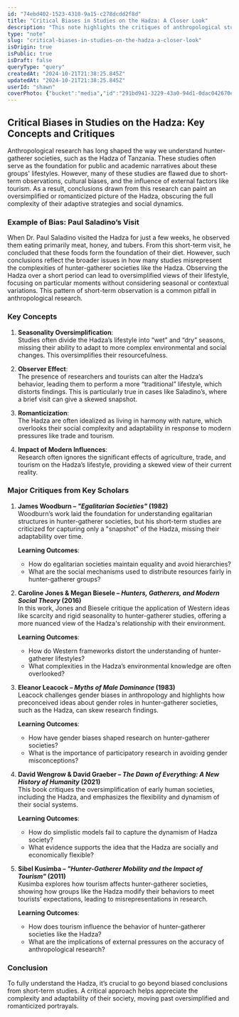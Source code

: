 ```yaml
---
id: "74ebd402-1523-4310-9a15-c278dcdd2f8d"
title: "Critical Biases in Studies on the Hadza: A Closer Look"
description: "This note highlights the critiques of anthropological studies on the Hadza, emphasizing the biases in short-term research, the influence of Western frameworks, tourism, and the romanticization of hunter-gatherer societies."
type: "note"
slug: "critical-biases-in-studies-on-the-hadza-a-closer-look"
isOrigin: true
isPublic: true
isDraft: false
queryType: "query"
createdAt: "2024-10-21T21:38:25.845Z"
updatedAt: "2024-10-21T21:38:25.845Z"
userId: "shawn"
coverPhoto: {"bucket":"media","id":"291bd941-3229-43a0-94d1-0dac042670e0","path":"291bd941-3229-43a0-94d1-0dac042670e0.webp","url":"https://files.oaiusercontent.com/file-eZjhpAhsei1qBo8QqYJ9B9O1?se=2024-10-21T17%3A10%3A16Z&sp=r&sv=2024-08-04&sr=b&rscc=max-age%3D604800%2C%20immutable%2C%20private&rscd=attachment%3B%20filename%3D93c307be-9625-405d-b054-6f719bb87598.webp&sig=OVe9yH/pY/%2BUXqUX5%2Bn1fDktQylWZsWCKoxe2KPqB04%3D","alt":"dalle-doeT6LKCQIqC1BU0","caption":"","category":"default"}
---
```


## Critical Biases in Studies on the Hadza: Key Concepts and Critiques

Anthropological research has long shaped the way we understand hunter-gatherer societies, such as the Hadza of Tanzania. These studies often serve as the foundation for public and academic narratives about these groups' lifestyles. However, many of these studies are flawed due to short-term observations, cultural biases, and the influence of external factors like tourism. As a result, conclusions drawn from this research can paint an oversimplified or romanticized picture of the Hadza, obscuring the full complexity of their adaptive strategies and social dynamics.

### Example of Bias: Paul Saladino’s Visit

When Dr. Paul Saladino visited the Hadza for just a few weeks, he observed them eating primarily meat, honey, and tubers. From this short-term visit, he concluded that these foods form the foundation of their diet. However, such conclusions reflect the broader issues in how many studies misrepresent the complexities of hunter-gatherer societies like the Hadza. Observing the Hadza over a short period can lead to oversimplified views of their lifestyle, focusing on particular moments without considering seasonal or contextual variations. This pattern of short-term observation is a common pitfall in anthropological research.

### Key Concepts

1. **Seasonality Oversimplification**:  
   Studies often divide the Hadza’s lifestyle into “wet” and “dry” seasons, missing their ability to adapt to more complex environmental and social changes. This oversimplifies their resourcefulness.

2. **Observer Effect**:  
   The presence of researchers and tourists can alter the Hadza’s behavior, leading them to perform a more “traditional” lifestyle, which distorts findings. This is particularly true in cases like Saladino’s, where a brief visit can give a skewed snapshot.

3. **Romanticization**:  
   The Hadza are often idealized as living in harmony with nature, which overlooks their social complexity and adaptability in response to modern pressures like trade and tourism.

4. **Impact of Modern Influences**:  
   Research often ignores the significant effects of agriculture, trade, and tourism on the Hadza’s lifestyle, providing a skewed view of their current reality.

### Major Critiques from Key Scholars

1. **James Woodburn – *"Egalitarian Societies"* (1982)**  
   Woodburn’s work laid the foundation for understanding egalitarian structures in hunter-gatherer societies, but his short-term studies are criticized for capturing only a "snapshot" of the Hadza, missing their adaptability over time.

   **Learning Outcomes**:  
   - How do egalitarian societies maintain equality and avoid hierarchies?  
   - What are the social mechanisms used to distribute resources fairly in hunter-gatherer groups?

2. **Caroline Jones & Megan Biesele – *Hunters, Gatherers, and Modern Social Theory* (2016)**  
   In this work, Jones and Biesele critique the application of Western ideas like scarcity and rigid seasonality to hunter-gatherer studies, offering a more nuanced view of the Hadza's relationship with their environment.

   **Learning Outcomes**:  
   - How do Western frameworks distort the understanding of hunter-gatherer lifestyles?  
   - What complexities in the Hadza’s environmental knowledge are often overlooked?

3. **Eleanor Leacock – *Myths of Male Dominance* (1983)**  
   Leacock challenges gender biases in anthropology and highlights how preconceived ideas about gender roles in hunter-gatherer societies, such as the Hadza, can skew research findings.

   **Learning Outcomes**:  
   - How have gender biases shaped research on hunter-gatherer societies?  
   - What is the importance of participatory research in avoiding gender misconceptions?

4. **David Wengrow & David Graeber – *The Dawn of Everything: A New History of Humanity* (2021)**  
   This book critiques the oversimplification of early human societies, including the Hadza, and emphasizes the flexibility and dynamism of their social systems.

   **Learning Outcomes**:  
   - How do simplistic models fail to capture the dynamism of Hadza society?  
   - What evidence supports the idea that the Hadza are socially and economically flexible?

5. **Sibel Kusimba – *"Hunter-Gatherer Mobility and the Impact of Tourism"* (2011)**  
   Kusimba explores how tourism affects hunter-gatherer societies, showing how groups like the Hadza modify their behaviors to meet tourists’ expectations, leading to misrepresentations in research.

   **Learning Outcomes**:  
   - How does tourism influence the behavior of hunter-gatherer societies like the Hadza?  
   - What are the implications of external pressures on the accuracy of anthropological research?

### Conclusion

To fully understand the Hadza, it’s crucial to go beyond biased conclusions from short-term studies. A critical approach helps appreciate the complexity and adaptability of their society, moving past oversimplified and romanticized portrayals.

